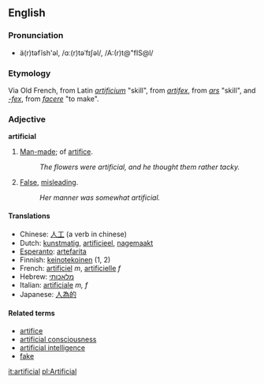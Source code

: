 ==English==

===Pronunciation===
*ä(r)təfĭsh'əl, /ɑː(r)təˈfɪʃəl/, /A:(r)t@"fIS@l/

===Etymology===
Via Old French, from Latin ''[[artificium]]'' "skill", from ''[[artifex]]'', from ''[[ars]]'' "skill", and ''[[-fex]]'', from ''[[facere]]'' "to make".

===Adjective===
'''artificial'''

#[[Man-made]]; of [[artifice]].
#:''The flowers were artificial, and he thought them rather tacky.''
#[[False]], [[misleading]].
#:''Her manner was somewhat artificial.''

====Translations====
*Chinese: [[人工]] (a verb in chinese)
*Dutch: [[kunstmatig]], [[artificieel]], [[nagemaakt]]
*[[Esperanto]]: [[artefarita]]
*Finnish: [[keinotekoinen]] (1, 2)
*French: [[artificiel]] ''m'', [[artificielle]] ''f''
*Hebrew: [[מלאכותי]]
*Italian: [[artificiale]] ''m, f''
*Japanese: [[人為的]]

====Related terms====
*[[artifice]]
*[[artificial consciousness]]
*[[artificial intelligence]]
*[[fake]]

[[it:artificial]]
[[pl:Artificial]]